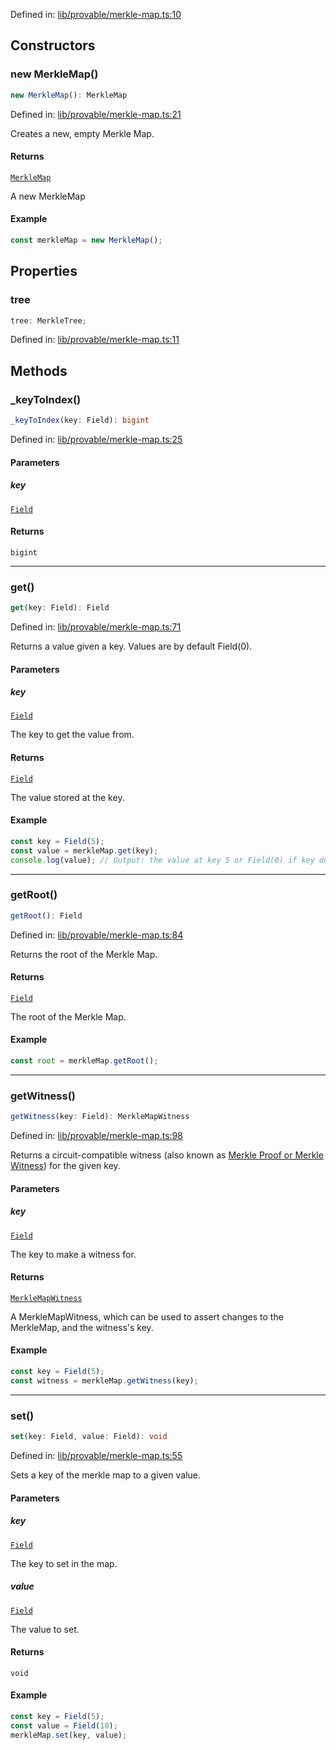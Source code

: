 Defined in: [lib/provable/merkle-map.ts:10](https://github.com/o1-labs/o1js/blob/df1ff77af12d7cbbed4a6167f02815fad4f0dceb/src/lib/provable/merkle-map.ts#L10)

## Constructors

### new MerkleMap()

```ts
new MerkleMap(): MerkleMap
```

Defined in: [lib/provable/merkle-map.ts:21](https://github.com/o1-labs/o1js/blob/df1ff77af12d7cbbed4a6167f02815fad4f0dceb/src/lib/provable/merkle-map.ts#L21)

Creates a new, empty Merkle Map.

#### Returns

[`MerkleMap`](MerkleMap.mdx)

A new MerkleMap

#### Example

```ts
const merkleMap = new MerkleMap();
```

## Properties

### tree

```ts
tree: MerkleTree;
```

Defined in: [lib/provable/merkle-map.ts:11](https://github.com/o1-labs/o1js/blob/df1ff77af12d7cbbed4a6167f02815fad4f0dceb/src/lib/provable/merkle-map.ts#L11)

## Methods

### \_keyToIndex()

```ts
_keyToIndex(key: Field): bigint
```

Defined in: [lib/provable/merkle-map.ts:25](https://github.com/o1-labs/o1js/blob/df1ff77af12d7cbbed4a6167f02815fad4f0dceb/src/lib/provable/merkle-map.ts#L25)

#### Parameters

##### key

[`Field`](Field.mdx)

#### Returns

`bigint`

***

### get()

```ts
get(key: Field): Field
```

Defined in: [lib/provable/merkle-map.ts:71](https://github.com/o1-labs/o1js/blob/df1ff77af12d7cbbed4a6167f02815fad4f0dceb/src/lib/provable/merkle-map.ts#L71)

Returns a value given a key. Values are by default Field(0).

#### Parameters

##### key

[`Field`](Field.mdx)

The key to get the value from.

#### Returns

[`Field`](Field.mdx)

The value stored at the key.

#### Example

```ts
const key = Field(5);
const value = merkleMap.get(key);
console.log(value); // Output: the value at key 5 or Field(0) if key does not exist
```

***

### getRoot()

```ts
getRoot(): Field
```

Defined in: [lib/provable/merkle-map.ts:84](https://github.com/o1-labs/o1js/blob/df1ff77af12d7cbbed4a6167f02815fad4f0dceb/src/lib/provable/merkle-map.ts#L84)

Returns the root of the Merkle Map.

#### Returns

[`Field`](Field.mdx)

The root of the Merkle Map.

#### Example

```ts
const root = merkleMap.getRoot();
```

***

### getWitness()

```ts
getWitness(key: Field): MerkleMapWitness
```

Defined in: [lib/provable/merkle-map.ts:98](https://github.com/o1-labs/o1js/blob/df1ff77af12d7cbbed4a6167f02815fad4f0dceb/src/lib/provable/merkle-map.ts#L98)

Returns a circuit-compatible witness (also known as [Merkle Proof or Merkle Witness](https://computersciencewiki.org/index.php/Merkle_proof)) for the given key.

#### Parameters

##### key

[`Field`](Field.mdx)

The key to make a witness for.

#### Returns

[`MerkleMapWitness`](MerkleMapWitness.mdx)

A MerkleMapWitness, which can be used to assert changes to the MerkleMap, and the witness's key.

#### Example

```ts
const key = Field(5);
const witness = merkleMap.getWitness(key);
```

***

### set()

```ts
set(key: Field, value: Field): void
```

Defined in: [lib/provable/merkle-map.ts:55](https://github.com/o1-labs/o1js/blob/df1ff77af12d7cbbed4a6167f02815fad4f0dceb/src/lib/provable/merkle-map.ts#L55)

Sets a key of the merkle map to a given value.

#### Parameters

##### key

[`Field`](Field.mdx)

The key to set in the map.

##### value

[`Field`](Field.mdx)

The value to set.

#### Returns

`void`

#### Example

```ts
const key = Field(5);
const value = Field(10);
merkleMap.set(key, value);
```
